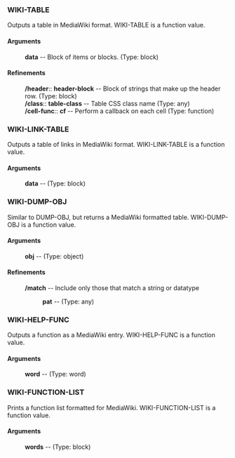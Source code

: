{{Test Template page}}

=== WIKI-TABLE ===
Outputs a table in MediaWiki format.
WIKI-TABLE is a function value.
==== Arguments ====
: '''data''' -- Block of items or blocks. (Type: block)

==== Refinements ====
: '''/header''':: '''header-block''' -- Block of strings that make up the header row. (Type: block)
: '''/class''':: '''table-class''' -- Table CSS class name (Type: any)
: '''/cell-func''':: '''cf''' -- Perform a callback on each cell (Type: function)

=== WIKI-LINK-TABLE ===
Outputs a table of links in MediaWiki format.
WIKI-LINK-TABLE is a function value.
==== Arguments ====
: '''data''' -- (Type: block)

=== WIKI-DUMP-OBJ ===
Similar to DUMP-OBJ, but returns a MediaWiki formatted table.
WIKI-DUMP-OBJ is a function value.
==== Arguments ====
: '''obj''' -- (Type: object)

==== Refinements ====
: '''/match''' -- Include only those that match a string or datatype 
:: '''pat''' -- (Type: any)

=== WIKI-HELP-FUNC ===
Outputs a function as a MediaWiki entry.
WIKI-HELP-FUNC is a function value.
==== Arguments ====
: '''word''' -- (Type: word)

=== WIKI-FUNCTION-LIST ===
Prints a function list formatted for MediaWiki.
WIKI-FUNCTION-LIST is a function value.
==== Arguments ====
: '''words''' -- (Type: block)
